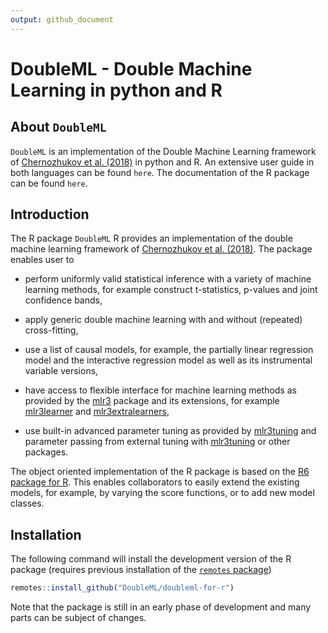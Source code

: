 ```yaml
---
output: github_document
---
```


<!-- README.md is generated from README.Rmd. Please edit that file -->

# DoubleML - Double Machine Learning in python and R

## About `DoubleML`

`DoubleML` is an implementation of the Double Machine Learning framework of [Chernozhukov et al. (2018)](https://arxiv.org/abs/1608.00060) in python and R. An extensive user guide in both languages can be found `here`. The documentation of the R package can be found `here`. 

## Introduction 

The R package `DoubleML` R provides an implementation of the double machine learning framework of [Chernozhukov et al. (2018)](https://arxiv.org/abs/1608.00060). The package enables user to 

* perform uniformly valid statistical inference with a variety of machine learning methods, for example construct t-statistics, p-values and joint confidence bands, 

* apply generic double machine learning with and without (repeated) cross-fitting,

* use a list of causal models, for example, the partially linear regression model and the interactive regression model as well as its instrumental variable versions, 

* have access to flexible interface for machine learning methods as provided by the [mlr3](https://mlr3.mlr-org.com/) package and its extensions, for example [mlr3learner](https://mlr3learners.mlr-org.com/) and [mlr3extralearners](https://mlr3extralearners.mlr-org.com/),

* use built-in advanced parameter tuning as provided by [mlr3tuning](https://mlr3tuning.mlr-org.com/) and parameter passing from external tuning with [mlr3tuning](https://mlr3tuning.mlr-org.com/) or other packages. 

The object oriented implementation of the R package is based on the [R6 package for R](https://r6.r-lib.org/). This enables collaborators to easily extend the existing models, for example, by varying the score functions, or to add new model classes. 


## Installation 

The following command will install the development version of the R package (requires previous installation of the [`remotes` package](https://remotes.r-lib.org/index.html))

```r
remotes::install_github("DoubleML/doubleml-for-r")
```

Note that the package is still in an early phase of development and many parts can be subject of changes. 


